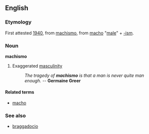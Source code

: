 ==English==
===Etymology===
First attested [[w:1940|1940]], from {{AmS.}} [[machismo]], from {{S.}} [[macho]] "[[male]]" + [[-ism]].

===Noun===
'''machismo'''

#Exaggerated [[masculinity]]
#: ''The tragedy of '''machismo''' is that a man is never quite man enough.'' -- '''Germaine Greer'''

====Related terms====
*[[macho]]

===See also===
*[[braggadocio]]